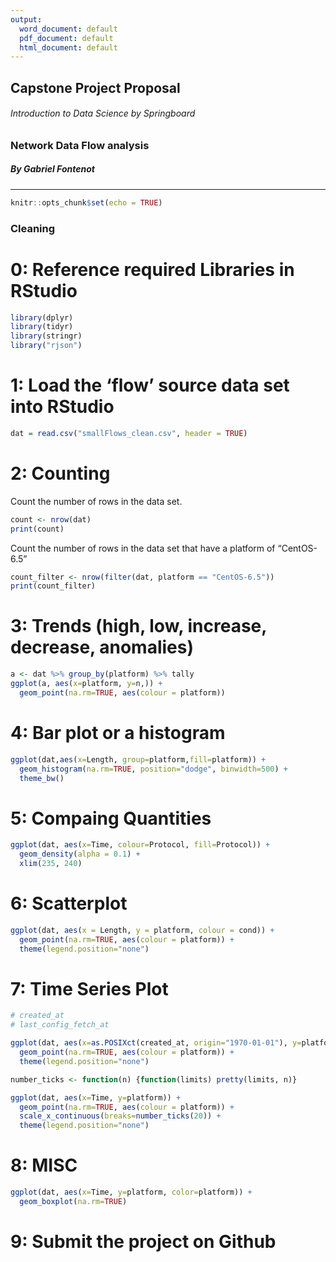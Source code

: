 ```yaml
---
output:
  word_document: default
  pdf_document: default
  html_document: default
---
```


## Capstone Project Proposal
###### *Introduction to Data Science by Springboard*
### Network Data Flow analysis
##### By Gabriel Fontenot
***

```r

knitr::opts_chunk$set(echo = TRUE)
```

### Cleaning

# 0: Reference required Libraries in RStudio
```r

library(dplyr)
library(tidyr)
library(stringr)
library("rjson")
```

# 1: Load the 'flow' source data set into RStudio

```r

dat = read.csv("smallFlows_clean.csv", header = TRUE)
```

# 2: Counting

Count the number of rows in the data set.
```r
count <- nrow(dat)
print(count)
```

Count the number of rows in the data set that have a platform of "CentOS-6.5"

```r

count_filter <- nrow(filter(dat, platform == "CentOS-6.5"))
print(count_filter)
```

# 3: Trends (high, low, increase, decrease, anomalies)

```r

a <- dat %>% group_by(platform) %>% tally
ggplot(a, aes(x=platform, y=n,)) + 
  geom_point(na.rm=TRUE, aes(colour = platform))
```

# 4: Bar plot or a histogram

```r

ggplot(dat,aes(x=Length, group=platform,fill=platform)) +
  geom_histogram(na.rm=TRUE, position="dodge", binwidth=500) + 
  theme_bw()
```

# 5: Compaing Quantities

```r

ggplot(dat, aes(x=Time, colour=Protocol, fill=Protocol)) + 
  geom_density(alpha = 0.1) +
  xlim(235, 240)
```

# 6: Scatterplot

```r

ggplot(dat, aes(x = Length, y = platform, colour = cond)) + 
  geom_point(na.rm=TRUE, aes(colour = platform)) + 
  theme(legend.position="none")
```

# 7: Time Series Plot

```r

# created_at
# last_config_fetch_at

ggplot(dat, aes(x=as.POSIXct(created_at, origin="1970-01-01"), y=platform,)) + 
  geom_point(na.rm=TRUE, aes(colour = platform)) + 
  theme(legend.position="none")

number_ticks <- function(n) {function(limits) pretty(limits, n)}

ggplot(dat, aes(x=Time, y=platform)) + 
  geom_point(na.rm=TRUE, aes(colour = platform)) +
  scale_x_continuous(breaks=number_ticks(20)) + 
  theme(legend.position="none")
```

# 8: MISC

```r

ggplot(dat, aes(x=Time, y=platform, color=platform)) +
  geom_boxplot(na.rm=TRUE)
```

# 9: Submit the project on Github
